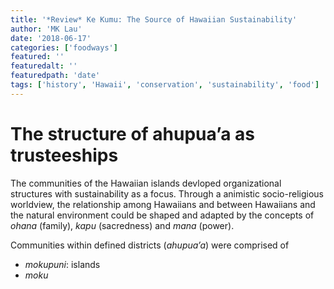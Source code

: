 ```yaml
---
title: '*Review* Ke Kumu: The Source of Hawaiian Sustainability'
author: 'MK Lau'
date: '2018-06-17'
categories: ['foodways']
featured: ''
featuredalt: ''
featuredpath: 'date'
tags: ['history', 'Hawaii', 'conservation', 'sustainability', 'food']
---
```


# The structure of ahupua'a as trusteeships

The communities of the Hawaiian islands devloped organizational
structures with sustainability as a focus. Through a animistic
socio-religious worldview, the relationship among Hawaiians and
between Hawaiians and the natural environment could be shaped and
adapted by the concepts of *ohana* (family), *kapu* (sacredness)
and *mana* (power).

Communities within defined districts (*ahupua'a*) were comprised of 


- *mokupuni*: islands
- *moku*
